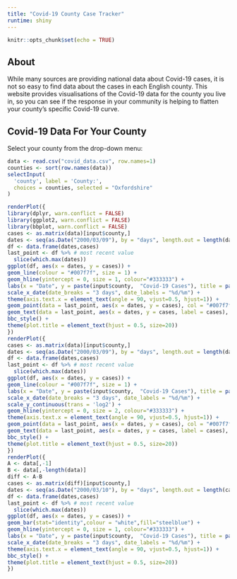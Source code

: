 ```yaml
---
title: "Covid-19 County Case Tracker"
runtime: shiny
---
```


```r
knitr::opts_chunk$set(echo = TRUE)
```

## About
While many sources are providing national data about Covid-19 cases, it is not so easy to find data about the cases in each English county. This website provides visualisations of the Covid-19 data for the county you live in, so you can see if the response in your community is helping to flatten your county's specific Covid-19 curve. 

## Covid-19 Data For Your County

Select your county from the drop-down menu:
```r
data <- read.csv("covid_data.csv", row.names=1)
counties <- sort(row.names(data))
selectInput(
  'county', label = 'County:',
  choices = counties, selected = "Oxfordshire"
)

renderPlot({
library(dplyr, warn.conflict = FALSE)
library(ggplot2, warn.conflict = FALSE)
library(bbplot, warn.conflict = FALSE)
cases <- as.matrix(data)[input$county,]
dates <- seq(as.Date("2000/03/09"), by = "days", length.out = length(data[input$county,]))
df <- data.frame(dates,cases)
last_point <- df %>% # most recent value
  slice(which.max(dates))
ggplot(df, aes(x = dates, y = cases)) +
geom_line(colour = "#007f7f", size = 1) +
geom_hline(yintercept = 0, size = 1, colour="#333333") +
labs(x = "Date", y = paste(input$county,  "Covid-19 Cases"), title = paste(input$county,  "Total Cases of COVID-19 (Linear Scale)")) +
scale_x_date(date_breaks = "3 days", date_labels = "%d/%m") + 
theme(axis.text.x = element_text(angle = 90, vjust=0.5, hjust=1)) +
geom_point(data = last_point, aes(x = dates, y = cases), col = "#007f7f", shape = 21, fill = "white", size = 2, stroke = 1.7) +
geom_text(data = last_point, aes(x = dates, y = cases, label = cases), size = 6, vjust = 2.0, nudge_x = 0.5) +
bbc_style() +
theme(plot.title = element_text(hjust = 0.5, size=20))
})
renderPlot({
cases <- as.matrix(data)[input$county,]
dates <- seq(as.Date("2000/03/09"), by = "days", length.out = length(data[input$county,]))
df <- data.frame(dates,cases)
last_point <- df %>% # most recent value
  slice(which.max(dates))
ggplot(df, aes(x = dates, y = cases)) +
geom_line(colour = "#007f7f", size = 1) +
labs(x = "Date", y = paste(input$county,  "Covid-19 Cases"), title = paste(input$county,  "Total Cases of COVID-19 (Logarithmic Scale)")) +
scale_x_date(date_breaks = "3 days", date_labels = "%d/%m") + 
scale_y_continuous(trans = 'log2') +
geom_hline(yintercept = 0, size = 2, colour="#333333") +
theme(axis.text.x = element_text(angle = 90, vjust=0.5, hjust=1)) +
geom_point(data = last_point, aes(x = dates, y = cases), col = "#007f7f", shape = 21, fill = "white", size = 2, stroke = 1.7) +
geom_text(data = last_point, aes(x = dates, y = cases, label = cases), size = 6, vjust = 2.0, nudge_x = 0.5) +
bbc_style() +
theme(plot.title = element_text(hjust = 0.5, size=20))
})
renderPlot({
A <- data[,-1]
B <- data[,-length(data)]
diff <- A-B
cases <- as.matrix(diff)[input$county,]
dates <- seq(as.Date("2000/03/10"), by = "days", length.out = length(cases))
df <- data.frame(dates,cases)
last_point <- df %>% # most recent value
  slice(which.max(dates))
ggplot(df, aes(x = dates, y = cases)) +
geom_bar(stat="identity",colour = "white",fill="steelblue") +
geom_hline(yintercept = 0, size = 1, colour="#333333") +
labs(x = "Date", y = paste(input$county,  "Covid-19 Cases"), title = paste(input$county,  "Daily Cases of COVID-19")) +
scale_x_date(date_breaks = "3 days", date_labels = "%d/%m") + 
theme(axis.text.x = element_text(angle = 90, vjust=0.5, hjust=1)) +
bbc_style() +
theme(plot.title = element_text(hjust = 0.5, size=20))
})
```


